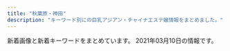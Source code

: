 ```yaml
---
title: "秋葉原・神田"
description: "キーワード別にの巨乳アジアン・チャイナエステ嬢情報をまとめました。"
---
```


新着画像と新着キーワードをまとめています。
2021年03月10日の情報です。

<DmmAffiliateIns />
<KeywordTable
  shops={
    [
    {
        "keywords": {
            "E": 8,
            "85": 2,
            "86": 10,
            "C": 26,
            "D": 12,
            "87": 8
        },
        "url": "http://chou-massage.work/",
        "img_links": [
            "http://chou-massage.work/sp/img/fla-3.jpg",
            "http://chou-massage.work/img/fla-2.jpg",
            "http://chou-massage.work/sp/img/sta4.jpg",
            "http://chou-massage.work/sp/img/st8.jpg",
            "http://chou-massage.work/img/sta2.jpg",
            "http://chou-massage.work/sp/img/sta8.jpg",
            "http://chou-massage.work/sp/img/botton.jpg",
            "http://chou-massage.work/img/sta8.jpg",
            "http://chou-massage.work/img/st4.jpg",
            "http://chou-massage.work/img/botton.jpg",
            "http://chou-massage.work/img/sta3.jpg",
            "http://chou-massage.work/sp/img/sta1.jpg",
            "http://chou-massage.work/img/st3.jpg",
            "http://chou-massage.work/sp/img/st2.jpg",
            "http://chou-massage.work/img/st8.jpg",
            "http://chou-massage.work/img/mo.png",
            "http://chou-massage.work/sp/img/fla-2.jpg",
            "http://chou-massage.work/sp/img/acc.jpg",
            "http://chou-massage.work/sp/img/st7.jpg",
            "http://chou-massage.work/img/st7.jpg",
            "http://chou-massage.work/img/fla-3.jpg",
            "http://chou-massage.work/sp/img/mo.png",
            "http://chou-massage.work/img/st2.jpg",
            "http://chou-massage.work/sp/img/st1.jpg",
            "http://chou-massage.work/img/fla-1.jpg",
            "http://chou-massage.work/img/sta4.jpg",
            "http://chou-massage.work/sp/img/st4.jpg",
            "http://chou-massage.work/sp/img/sta2.jpg",
            "http://chou-massage.work/img/sta7.jpg",
            "http://chou-massage.work/sp/img/sta3.jpg",
            "http://chou-massage.work/img/acc.jpg",
            "http://chou-massage.work/sp/img/fla-1.jpg",
            "http://chou-massage.work/sp/img/st3.jpg",
            "http://chou-massage.work/img/st1.jpg",
            "http://chou-massage.work/img/sta1.jpg",
            "http://chou-massage.work/sp/img/sta7.jpg"
        ],
        "station": "JR\u795e\u7530\u99c5\u897f\u53e3",
        "name": "\u8776"
    },
    {
        "keywords": {
            "87": 1,
            "89": 1,
            "D": 3,
            "84": 1,
            "C": 4,
            "88": 1,
            "90": 1
        },
        "name": "\u9806\u98a8",
        "station": "JR\u79cb\u8449\u539f\u99c5\u662d\u548c\u901a\u308a\u53e3",
        "url": "http://junpu.jpest.net/",
        "img_links": [
            "http://junpu.jpest.net/images/telb1.jpg",
            "http://junpuadmin.jpest.net/uploads/2021/01/admin-ajax.jpg",
            "http://junpuadmin.jpest.net/uploads/2021/02/IMG_2214-1.jpg",
            "http://junpuadmin.jpest.net/uploads/2021/01/IMG_2402-1.jpg",
            "http://junpu.jpest.net/images/r4.jpg",
            "http://junpuadmin.jpest.net/uploads/2021/01/E3B6B02E-4F32-431B-90DF-8F02A102ED7A.jpg",
            "http://junpuadmin.jpest.net/uploads/2021/01/5BBD19C5-8DEF-48E7-87D0-CEBE168F2E36-2.jpg",
            "http://junpuadmin.jpest.net/uploads/2021/01/E3B6B02E-4F32-431B-90DF-8F02A102ED7A-1.jpg",
            "http://junpu.jpest.net/images/sys3.jpg",
            "http://junpu.jpest.net/images/tt.jpg",
            "http://junpuadmin.jpest.net/uploads/2021/01/g1-1.jpg",
            "http://junpu.jpest.net/images/head.jpg",
            "http://junpuadmin.jpest.net/uploads/2021/01/8FAC8FB2-DB21-4688-B50C-530DE522F742.jpg",
            "http://junpu.jpest.net/images/telhead.jpg",
            "http://junpu.jpest.net/images/footer.jpg",
            "http://junpuadmin.jpest.net/uploads/2021/01/6DEF0C3A-BC24-43F3-86B7-EA77E5E3A717.jpg",
            "http://junpuadmin.jpest.net/uploads/2021/01/5.jpg",
            "http://junpu.jpest.net/images/tiao.jpg",
            "http://junpuadmin.jpest.net/uploads/2021/01/IMG_1616-2.jpg",
            "http://junpuadmin.jpest.net/uploads/2021/01/IMG_1555.jpg",
            "http://junpu.jpest.net/images/b1.jpg",
            "http://junpu.jpest.net/images/sys4.jpg",
            "http://junpuadmin.jpest.net/uploads/2021/01/7.jpg"
        ]
    },
    {
        "name": "Ainsel\u30fb\u30a8\u30a4\u30f3\u30bb\u30eb",
        "station": "JR\u6d45\u8349\u6a4b\u99c5\u6771\u53e3",
        "img_links": [
            "http://ainsel.tyo.ac/photos/sites/50/2020/09/2020091109302142.jpg",
            "http://ainsel.tyo.ac/photos/sites/50/2020/10/2020100307023490.jpg",
            "http://ainsel.tyo.ac/images/s3.jpg",
            "http://ainsel.tyo.ac/images/room3.jpg",
            "http://ainsel.tyo.ac/images/s1.jpg",
            "http://ainsel.tyo.ac/images/room4.jpg",
            "http://ainsel.tyo.ac/images/staff0.jpg",
            "http://ainsel.tyo.ac/images/room2.jpg",
            "http://ainsel.tyo.ac/photos/sites/50/2020/09/2020091109200314.jpg",
            "http://ainsel.tyo.ac/images/s_staff.png",
            "http://ainsel.tyo.ac/photos/sites/50/2020/09/2020091109302586.jpg",
            "http://ainsel.tyo.ac/images/news.png",
            "http://ainsel.tyo.ac/photos/sites/50/2020/09/2020091109212779.jpg",
            "http://ainsel.tyo.ac/images/mobile.jpg",
            "http://ainsel.tyo.ac/images/room1.jpg",
            "http://ainsel.tyo.ac/photos/sites/50/2020/09/2020091109303095.jpg",
            "http://ainsel.tyo.ac/images/top.png"
        ],
        "keywords": {
            "E": 7,
            "C": 21,
            "81": 7,
            "86": 7,
            "85": 7,
            "88": 7,
            "83": 7,
            "82": 14,
            "87": 7,
            "D": 21
        },
        "url": "http://ainsel.tyo.ac/"
    },
    {
        "url": "http://www.lovegarden-s.info/",
        "station": "JR\u79cb\u8449\u539f\u99c5\u662d\u548c\u901a\u308a\u53e3",
        "keywords": {
            "D": 18,
            "86": 4,
            "85": 6,
            "87": 8,
            "89": 4,
            "E": 2
        },
        "name": "\u30e9\u30d6\u30ac\u30fc\u30c7\u30f3",
        "img_links": [
            "http://www.lovegarden-s.info/photo/home/8341599896251.jpg",
            "http://www.lovegarden-s.info/photo/home/4231542036212.jpg",
            "http://www.lovegarden-s.info/img/img2.png",
            "http://www.lovegarden-s.info/img/return.png",
            "http://www.lovegarden-s.info/img/link.png",
            "http://www.lovegarden-s.info/img/pic_info.png",
            "http://www.lovegarden-s.info/photo/home/4781579678186.jpg",
            "http://www.lovegarden-s.info/img/re2.png",
            "http://www.lovegarden-s.info/photo/home/8651455104921.jpg",
            "http://www.lovegarden-s.info/photo/202002/1580969705245014003.jpeg",
            "http://www.lovegarden-s.info/photo/home/9871580969716.jpg",
            "http://www.lovegarden-s.info/img/staff.png",
            "http://www.lovegarden-s.info/photo/home/1071580955755.jpg",
            "http://www.lovegarden-s.info/photo/202002/15809557251246469135.jpg",
            "http://www.lovegarden-s.info/photo/201504/1430403080602083079.jpg",
            "http://www.lovegarden-s.info/photo/201912/15762841361405259657.png",
            "http://www.lovegarden-s.info/photo/201912/15764583101976861511.jpg",
            "http://www.lovegarden-s.info/img/img1.png",
            "http://www.lovegarden-s.info/photo/201602/14547356612012610027.jpg",
            "http://www.lovegarden-s.info/photo/home/4831576458331.jpg",
            "http://www.lovegarden-s.info/photo/home/8901454735680.jpg",
            "http://www.lovegarden-s.info/photo/201602/1455104915985663806.jpg",
            "http://www.lovegarden-s.info/photo/202009/15998962431272351164.jpeg",
            "http://www.lovegarden-s.info/photo/201912/15762826581589257136.jpeg",
            "http://www.lovegarden-s.info/photo/home/7251576458086.jpg",
            "http://www.lovegarden-s.info/photo/201811/15420361921270089007.jpg",
            "http://www.lovegarden-s.info/img/top.png",
            "http://www.lovegarden-s.info/photo/home/9601430403087.jpg",
            "http://www.lovegarden-s.info/photo/202001/15796781601253232552.jpg",
            "http://www.lovegarden-s.info/photo/home/8951576457983.jpg",
            "http://www.lovegarden-s.info/img/info.png"
        ]
    },
    {
        "name": "\u5c11\u5973\u5b66\u5712",
        "station": "JR\u79cb\u8449\u539f\u99c5\u662d\u548c\u901a\u308a\u53e3",
        "url": "http://gakuen.jpest.net/",
        "keywords": {
            "C": 1,
            "E": 1,
            "88": 1,
            "F": 2,
            "89": 2
        },
        "img_links": [
            "http://gakuenadmin.jpest.net/uploads/2020/11/2020111707403491.jpg",
            "http://gakuen.jpest.net/images/c5.jpg",
            "http://gakuenadmin.jpest.net/uploads/2021/02/2021021709042073.jpeg",
            "http://gakuenadmin.jpest.net/uploads/2021/01/2021013104094765.jpg",
            "http://gakuenadmin.jpest.net/uploads/2021/02/2021021709012527.jpeg",
            "http://gakuen.jpest.net/images/c4.jpg",
            "http://gakuenadmin.jpest.net/uploads/2021/02/2021021404551428.jpg",
            "http://gakuen.jpest.net/images/tel.png",
            "http://gakuen.jpest.net/images/c8.jpg",
            "http://gakuenadmin.jpest.net/uploads/2021/02/2021021405363587.jpeg",
            "http://gakuenadmin.jpest.net/uploads/2021/01/2021013104085726.jpg",
            "http://gakuen.jpest.net/images/c10.jpg",
            "http://gakuenadmin.jpest.net/uploads/2021/02/2021021404543751.jpg",
            "http://gakuenadmin.jpest.net/uploads/2020/11/g4.jpg",
            "http://gakuenadmin.jpest.net/uploads/2021/02/2021021404545183.jpg",
            "http://gakuenadmin.jpest.net/uploads/2020/11/2020111905172382.jpeg",
            "http://gakuenadmin.jpest.net/uploads/2020/11/2020111905143846.jpeg",
            "http://gakuen.jpest.net/images/c3.jpg",
            "http://gakuenadmin.jpest.net/uploads/2020/11/2020112607090815.jpeg",
            "http://gakuenadmin.jpest.net/uploads/2021/02/202102151157232.jpeg",
            "http://gakuen.jpest.net/images/c7.jpg",
            "http://gakuen.jpest.net/images/c6.jpg",
            "http://gakuenadmin.jpest.net/uploads/2020/11/2020112607092280.jpeg",
            "http://gakuenadmin.jpest.net/uploads/2020/11/202011170741460-e1613281451949.jpg",
            "http://gakuen.jpest.net/images/c9.jpg",
            "http://gakuenadmin.jpest.net/uploads/2021/02/2021021404545968.jpg",
            "http://gakuen.jpest.net/images/c2.jpg",
            "http://gakuenadmin.jpest.net/uploads/2021/02/2021021511572740.jpeg",
            "http://gakuen.jpest.net/images/c1.jpg"
        ]
    },
    {
        "img_links": [
            "http://massage-esthe.xyz/img/fla.jpg",
            "http://massage-esthe.xyz/img/st2.jpg",
            "http://massage-esthe.xyz/img/sta2.jpg",
            "http://massage-esthe.xyz/img/no.png",
            "http://massage-esthe.xyz/img/r2.jpg",
            "http://massage-esthe.xyz/img/st5.jpg",
            "http://massage-esthe.xyz/img/sta1.jpg",
            "http://massage-esthe.xyz/img/sta4.jpg",
            "http://massage-esthe.xyz/img/st1.jpg",
            "http://massage-esthe.xyz/img/nosta.jpg",
            "http://massage-esthe.xyz/img/r1.jpg",
            "http://massage-esthe.xyz/img/st4.jpg",
            "http://massage-esthe.xyz/img/r4.jpg",
            "http://massage-esthe.xyz/img/top.jpg",
            "http://massage-esthe.xyz/img/eve.jpg",
            "http://massage-esthe.xyz/img/sta5.jpg",
            "http://massage-esthe.xyz/img/sta3.jpg",
            "http://massage-esthe.xyz/img/st3.jpg"
        ],
        "name": "\u7652\u3057\u306e\u68ee",
        "url": "http://massage-esthe.xyz/",
        "station": "JR\u795e\u7530\u99c5\u897f\u53e3",
        "keywords": {
            "86": 11
        }
    },
    {
        "station": "JR\u795e\u7530\u99c5\u6771\u53e3",
        "keywords": {
            "G": 1,
            "E": 4,
            "D": 4
        },
        "img_links": [
            "http://k-cocoro.co/images/tite-staff.png",
            "http://k-cocoro.co/images/girl_03.png",
            "http://k-cocoro.co/images/yui.jpg",
            "http://k-cocoro.co/images/remo.jpg",
            "http://k-cocoro.co/images/girl_top.png",
            "http://k-cocoro.co/images/nei_01.png",
            "http://k-cocoro.co/images/news_top.jpg",
            "http://k-cocoro.co/images/girlx_top.png",
            "http://k-cocoro.co/images/mya.jpg",
            "http://k-cocoro.co/images/right_top.png",
            "http://k-cocoro.co/images/004.jpg",
            "http://k-cocoro.co/images/ss.jpg",
            "http://k-cocoro.co/images/g3.jpg",
            "http://k-cocoro.co/images/003.jpg",
            "http://k-cocoro.co/images/shishu_01.jpg",
            "http://k-cocoro.co/images/001.jpg",
            "http://k-cocoro.co/images/gg2.jpg",
            "http://k-cocoro.co/images/mail.png",
            "http://k-cocoro.co/images/002.jpg",
            "http://k-cocoro.co/images/yu.jpg",
            "http://k-cocoro.co/images/tite-magazine.png",
            "http://k-cocoro.co/images/noimage.jpg",
            "http://k-cocoro.co/images/nei_03.png",
            "http://k-cocoro.co/images/shishu_02.jpg",
            "http://k-cocoro.co/images/s2.jpg",
            "http://k-cocoro.co/images/right_bottom.png",
            "http://k-cocoro.co/images/grande.jpg",
            "http://k-cocoro.co/images/pagetop.png",
            "http://k-cocoro.co/images/momo.jpg",
            "http://k-cocoro.co/images/girl_01.png",
            "http://k-cocoro.co/images/shishu_03.jpg",
            "http://k-cocoro.co/images/gg1.jpg"
        ],
        "url": "http://k-cocoro.co/",
        "name": "COCORO"
    },
    {
        "station": "JR\u795e\u7530\u99c5\u5317\u53e3",
        "img_links": [
            "http://loman.ies.fun/images/room2.jpg",
            "http://loman.ies.fun/images/s_pick.png",
            "http://loman.ies.fun/images/s_news.png",
            "http://loman.ies.fun/images/girl-z2.jpg",
            "http://loman.ies.fun/photos/sites/33/2020/03/2020032611445885.jpg",
            "http://loman.ies.fun/images/room3.jpg",
            "http://loman.ies.fun/photos/sites/33/2020/03/2020032611562755.jpg",
            "http://loman.ies.fun/photos/sites/33/2020/03/2020032611522152.jpg",
            "http://loman.ies.fun/photos/sites/33/2020/03/2020032611445837.jpg",
            "http://loman.ies.fun/photos/sites/33/2020/03/2020032611511046.jpg",
            "http://loman.ies.fun/photos/sites/33/2020/03/2020032611565587.jpg",
            "http://loman.ies.fun/photos/sites/33/2020/03/2020032611584396.jpg",
            "http://loman.ies.fun/photos/sites/33/2020/03/2020032611581578.jpg",
            "http://loman.ies.fun/photos/sites/33/2020/03/202003261151446.jpg",
            "http://loman.ies.fun/images/girl-z1.jpg",
            "http://loman.ies.fun/images/room1.jpg",
            "http://loman.ies.fun/images/s_staff.png",
            "http://loman.ies.fun/images/room4.jpg",
            "http://loman.ies.fun/photos/sites/33/2020/03/2020032611153250.jpg",
            "http://loman.ies.fun/photos/sites/33/2020/03/2020032611581687.jpg",
            "http://loman.ies.fun/images/mobile.jpg",
            "http://loman.ies.fun/photos/sites/33/2020/08/2020081913260795.jpg",
            "http://loman.ies.fun/photos/sites/33/2020/03/202003261158439.jpg",
            "http://loman.ies.fun/photos/sites/33/2020/03/2020032611565613.jpg",
            "http://loman.ies.fun/photos/sites/33/2020/03/2020032611553428.jpg",
            "http://loman.ies.fun/photos/sites/33/2020/03/2020032611555543.jpg",
            "http://loman.ies.fun/photos/sites/33/2020/03/202003261200240.jpg",
            "http://loman.ies.fun/photos/sites/33/2020/03/2020032612000446.jpg",
            "http://loman.ies.fun/images/top.png",
            "http://loman.ies.fun/photos/sites/33/2020/03/202003261138067.jpg",
            "http://loman.ies.fun/photos/sites/33/2020/03/2020032611443518.jpg",
            "http://loman.ies.fun/photos/sites/33/2020/03/2020032611565659.jpg"
        ],
        "name": "\u30cf\u30d4\u30cd\u30b9",
        "url": "http://loman.ies.fun/",
        "keywords": {
            "C": 33,
            "88": 1,
            "87": 4,
            "86": 8,
            "E": 4,
            "85": 5,
            "D": 11,
            "83": 2,
            "89": 1
        }
    },
    {
        "name": "\u5065\u5eb7\u574a",
        "keywords": {
            "C": 6,
            "88": 4,
            "90": 2,
            "D": 6,
            "89": 4,
            "85": 2
        },
        "station": "JR\u795e\u7530\u99c5\u5317\u53e3",
        "url": "http://kenkoubo.link",
        "img_links": [
            "http://kenkoubo.link/wp-content/uploads/2017/03/08-2.jpg",
            "http://kenkoubo.link/wp-content/uploads/2017/03/07-1.jpg",
            "http://kenkoubo.link/wp-content/themes/template-salon2/images/camp-bnr2.png",
            "http://kenkoubo.link/wp-content/uploads/2017/03/03-1-250x375.jpg",
            "http://kenkoubo.link/wp-content/uploads/2017/03/03-1.jpg",
            "http://kenkoubo.link/wp-content/uploads/2020/11/yuko_image_syusei-1.jpg",
            "http://kenkoubo.link/wp-content/themes/template-salon2/images/camp-bnr4.png",
            "http://kenkoubo.link/wp-content/themes/template-salon2/images/camp-bnr.png",
            "http://es-tsudanuma.com/wp-content/uploads/2016/10/massage-de_88_31.jpg",
            "http://kenkoubo.link/wp-content/uploads/2019/05/rin_image_1_syusei-900x1600.jpeg",
            "http://kenkoubo.link/wp-content/uploads/2017/03/09.jpg",
            "http://kenkoubo.link/wp-content/themes/template-salon2/images/05.jpg",
            "http://kenkoubo.link/wp-content/uploads/2017/03/05-1-250x375.jpg",
            "http://kenkoubo.link/wp-content/uploads/2017/03/08a.jpg",
            "http://kenkoubo.link/wp-content/uploads/2017/03/05.jpg",
            "http://kenkoubo.link/wp-content/uploads/2017/03/05-1.jpg",
            "http://kenkoubo.link/wp-content/themes/template-salon2/images/camp-bnr3.png",
            "http://kenkoubo.link/wp-content/themes/template-salon2/images/info2.png",
            "http://kenkoubo.link/wp-content/themes/template-salon2/images/slider1.jpg",
            "http://kenkoubo.link/wp-content/uploads/2017/03/08-250x375.jpg",
            "http://kenkoubo.link/wp-content/uploads/2019/05/ai_image_1_syusei-250x375.jpeg",
            "http://kenkoubo.link/wp-content/themes/template-salon2/images/info.png",
            "http://kenkoubo.link/wp-content/themes/template-salon2/images/telm.png",
            "https://www.mens-anavi.com/img/mens-esthe1.png",
            "http://kenkoubo.link/wp-content/uploads/2019/05/ai_image_1_syusei-900x1600.jpeg",
            "http://kenkoubo.link/wp-content/uploads/2019/05/rin_image_1_syusei-250x375.jpeg",
            "http://kenkoubo.link/wp-content/uploads/2017/03/08.jpg",
            "http://kenkoubo.link/wp-content/themes/template-salon2/images/news-ttl.png",
            "http://kenkoubo.link/wp-content/themes/template-salon2/images/08.jpg",
            "http://kenkoubo.link/wp-content/themes/template-salon2/images/pickup-frame.png",
            "http://kenkoubo.link/wp-content/uploads/2020/11/yuko_image_syusei-1-250x375.jpg",
            "http://kenkoubo.link/wp-content/themes/template-salon2/images/pickup-ttl.png",
            "http://kenkoubo.link/wp-content/uploads/2017/03/05a.jpg",
            "http://kenkoubo.link/wp-content/themes/template-salon2/images/03.jpg"
        ]
    },
    {
        "station": "JR\u79cb\u8449\u539f\u99c5\u662d\u548c\u901a\u308a\u53e3",
        "name": "\u30d1\u30f3\u30c0\u30de\u30c3\u30b5\u30fc\u30b8",
        "keywords": {},
        "url": "https://yumegokochi1.com/",
        "img_links": [
            "https://yumegokochi1.com/_src/49801147/1.jpg",
            "https://yumegokochi1.com/_src/49800727/1.jpg",
            "https://yumegokochi1.com/_src/49451761/73712a1b-86b8-482b-b4d2-d8a85862327f.jpg",
            "https://yumegokochi1.com/_src/49451721/2019-06-03_20200201221114.png",
            "https://yumegokochi1.com/_src/49451755/mikinew22.png",
            "https://yumegokochi1.com/_src/49451725/img20200920211111185467.png",
            "https://yumegokochi1.com/_src/49451739/s__37322773.jpg",
            "https://yumegokochi1.com/_src/49451747/mikinew22.png",
            "https://yumegokochi1.com/_src/49451753/mikinew22.png",
            "https://yumegokochi1.com/_src/49601604/img_5364.png",
            "https://yumegokochi1.com/_src/49451759/mikinew22.png",
            "https://yumegokochi1.com/_src/49451710/gettyimages-1124713982.jpg",
            "https://yumegokochi1.com/_src/49800856/2.jpg",
            "https://yumegokochi1.com/_src/49601606/mikinew22.png",
            "https://yumegokochi1.com/_src/49690956/mikinew22.png",
            "https://yumegokochi1.com/_src/49451698/img20200920211111185467.png",
            "https://yumegokochi1.com/_src/49451706/img20200921221149975618.png",
            "https://yumegokochi1.com/_src/49451751/s__37707790.jpg",
            "https://yumegokochi1.com/_src/49451769/sign.png",
            "https://yumegokochi1.com/_src/49800470/mikinew22.png",
            "https://yumegokochi1.com/_src/49451690/tel.png",
            "https://yumegokochi1.com/_src/49451704/img20200921221149975618.png",
            "https://yumegokochi1.com/_src/49451694/img20200920141422782540.png",
            "https://yumegokochi1.com/_src/49451714/img20200920211111185467.png",
            "https://yumegokochi1.com/_src/49451708/img20200921221149975618.png",
            "https://yumegokochi1.com/_src/49800472/mikinew22.png",
            "https://yumegokochi1.com/_src/53271233/hinamatsuri.png",
            "https://yumegokochi1.com/_src/49451688/mikinew22.png",
            "https://yumegokochi1.com/_src/49451741/panda.png",
            "https://yumegokochi1.com/_src/49451757/mikinew22.png",
            "https://yumegokochi1.com/_src/49451804/9dfc3519-db15-4421-9d5a-72bca41cf758.jpg",
            "https://yumegokochi1.com/_src/49451712/gettyimages-1124713982.jpg",
            "https://yumegokochi1.com/_src/49451724/2019-06-03_20200201221114.png",
            "https://yumegokochi1.com/_src/49600657/mikinew22.png",
            "https://yumegokochi1.com/_src/49451762/9dfc3519-db15-4421-9d5a-72bca41cf758.jpg",
            "https://yumegokochi1.com/_src/49600659/mikinew22.png",
            "https://yumegokochi1.com/_src/49690958/mikinew22.png"
        ]
    },
    {
        "name": "NeNe\uff5e\u30cd\u30cd\uff5e",
        "img_links": [
            "http://nene-kanda.net/images/st/st_hitomi.jpg",
            "http://nene-kanda.net/images/topimage/subimage.jpg",
            "http://nene-kanda.net/images/st/st_mao.jpg",
            "http://nene-kanda.net/images/3.jpg",
            "http://nene-kanda.net/images/4.jpg",
            "http://nene-kanda.net/images/st/st_miki.jpg",
            "http://nene-kanda.net/images/share/sptel.png",
            "http://nene-kanda.net/images/st/st_rumi.jpg",
            "http://nene-kanda.net/images/share/tel.png",
            "http://nene-kanda.net/images/2.jpg",
            "http://nene-kanda.net/images/st/st_mirei.jpg",
            "http://nene-kanda.net/images/1.jpg",
            "http://nene-kanda.net/images/st/st_ruru.jpg",
            "http://nene-kanda.net/images/topimage/topimage.jpg",
            "http://nene-kanda.net/images/st/st_saki.jpg",
            "http://nene-kanda.net/images/share/pagetop.png",
            "http://nene-kanda.net/images/st/st_mie.jpg",
            "http://nene-kanda.net/images/st/st_mimi.jpg"
        ],
        "keywords": {
            "E": 4,
            "D": 15,
            "F": 4,
            "C": 39
        },
        "url": "http://nene-kanda.net/index.html",
        "station": "JR\u795e\u7530\u99c5\u5317\u53e3"
    },
    {
        "keywords": {
            "89": 2,
            "85": 5,
            "87": 11,
            "88": 5,
            "F": 6,
            "91": 3,
            "E": 9,
            "H": 1,
            "86": 7,
            "C": 26,
            "D": 15
        },
        "station": "JR\u795e\u7530\u99c5\u897f\u53e3",
        "url": "http://genkidou.work/",
        "name": "\u5143\u6c17\u5802\uff5e\u3052\u3093\u304d\u3069\u3046\uff5e",
        "img_links": [
            "http://genkidou.work/sp/img/st11.jpg",
            "http://genkidou.work/img/s5.jpg",
            "http://genkidou.work/sp/img/acc4.jpg",
            "http://genkidou.work/img/sta24.jpg",
            "http://genkidou.work/sp/img/pic.jpg",
            "http://genkidou.work/sp/img/st22.jpg",
            "http://genkidou.work/img/st23.jpg",
            "http://genkidou.work/sp/img/st18.jpg",
            "http://genkidou.work/sp/img/botton.jpg",
            "http://genkidou.work/sp/img/p24.jpg",
            "http://genkidou.work/img/acc5.jpg",
            "http://genkidou.work/img/acc6.jpg",
            "http://genkidou.work/img/fla-1.jpg",
            "http://genkidou.work/img/sta16.jpg",
            "http://genkidou.work/sp/img/acc2.jpg",
            "http://genkidou.work/sp/img/st16.jpg",
            "http://genkidou.work/img/body2.jpg",
            "http://genkidou.work/img/st21.jpg",
            "http://genkidou.work/img/st6.jpg",
            "http://genkidou.work/img/s1.jpg",
            "http://genkidou.work/sp/img/cam.jpg",
            "http://genkidou.work/img/fla-2.jpg",
            "http://genkidou.work/img/st2.jpg",
            "http://genkidou.work/sp/img/sch.jpg",
            "http://genkidou.work/img/botton.jpg",
            "http://genkidou.work/img/fla.jpg",
            "http://genkidou.work/sp/img/st23.jpg",
            "http://genkidou.work/img/s4.jpg",
            "http://genkidou.work/img/st010.jpg",
            "http://genkidou.work/img/sta20.jpg",
            "http://genkidou.work/sp/img/t-s.jpg",
            "http://genkidou.work/sp/img/st6.jpg",
            "http://genkidou.work/img/st7.jpg",
            "http://genkidou.work/img/sta6.jpg",
            "http://genkidou.work/img/sta11.jpg",
            "http://genkidou.work/sp/img/st20.jpg",
            "http://genkidou.work/img/acc4.jpg",
            "http://genkidou.work/sp/img/koko_234x60.png",
            "http://genkidou.work/sp/img/acc1.jpg",
            "http://genkidou.work/img/st0011.jpg",
            "http://genkidou.work/img/sta22.jpg",
            "http://genkidou.work/sp/img/tit.jpg",
            "http://genkidou.work/img/r9.jpg",
            "http://genkidou.work/sp/img/pc.jpg",
            "http://genkidou.work/sp/img/acc6.jpg",
            "http://genkidou.work/img/sta10.jpg",
            "http://genkidou.work/img/s2.jpg",
            "http://genkidou.work/sp/img/t-r.jpg",
            "http://genkidou.work/sp/img/info.jpg",
            "http://genkidou.work/sp/img/t-a.jpg",
            "http://genkidou.work/img/st17.jpg",
            "http://genkidou.work/img/koko_468x60.png",
            "http://genkidou.work/img/head.jpg",
            "http://genkidou.work/img/st3.jpg",
            "http://genkidou.work/img/st22.jpg",
            "http://genkidou.work/sp/img/add.jpg",
            "http://genkidou.work/sp/img/st13.jpg",
            "http://genkidou.work/sp/img/p20.jpg",
            "http://genkidou.work/sp/img/t-o.jpg",
            "http://genkidou.work/sp/img/tel.jpg",
            "http://genkidou.work/sp/img/t-t.jpg",
            "http://genkidou.work/img/mo.png",
            "http://genkidou.work/img/st18.jpg",
            "http://genkidou.work/img/st20.jpg",
            "http://genkidou.work/img/fla-3.jpg",
            "http://genkidou.work/sp/img/st10.jpg",
            "http://genkidou.work/sp/img/st2.jpg",
            "http://genkidou.work/img/acc3.jpg",
            "http://genkidou.work/sp/img/p23.jpg",
            "http://genkidou.work/sp/img/time.jpg",
            "http://genkidou.work/img/st4.jpg",
            "http://genkidou.work/img/sta23.jpg",
            "http://genkidou.work/img/st24.jpg",
            "http://genkidou.work/img/s3.jpg",
            "http://genkidou.work/img/st011.jpg",
            "http://genkidou.work/img/st9.jpg",
            "http://genkidou.work/img/st12.jpg",
            "http://genkidou.work/img/acc2.jpg",
            "http://genkidou.work/img/acc1.jpg",
            "http://genkidou.work/img/st16.jpg",
            "http://genkidou.work/img/sta2.jpg",
            "http://genkidou.work/sp/img/acc5.jpg",
            "http://genkidou.work/sp/img/st24.jpg",
            "http://genkidou.work/sp/img/sys.jpg",
            "http://genkidou.work/sp/img/acc3.jpg",
            "http://genkidou.work/img/st13.jpg"
        ]
    },
    {
        "img_links": [
            "http://esute-kanda.tokyo/images/top.png",
            "http://esute-kanda.tokyo/images/st/st_moka.jpg",
            "http://esute-kanda.tokyo/images/st/st_sakura.jpg",
            "http://esute-kanda.tokyo/images/st/st_yuki.jpg",
            "http://esute-kanda.tokyo/images/st/st_yuyu.jpg",
            "http://esute-kanda.tokyo/images/st/st_rui.jpg",
            "http://esute-kanda.tokyo/images/st/st_yuuka.jpg",
            "http://esute-kanda.tokyo/images/st/st_suzu.jpg",
            "http://esute-kanda.tokyo/images/st/st_jennie2.jpg",
            "http://esute-kanda.tokyo/images/st/st_ran.jpg",
            "http://esute-kanda.tokyo/images/st/st_kanon.jpg",
            "http://esute-kanda.tokyo/images/st/st_ryo.jpg",
            "http://esute-kanda.tokyo/images/st/st_mariko.jpg",
            "http://esute-kanda.tokyo/images/st/st_nanami.jpg",
            "http://esute-kanda.tokyo/images/top2.png",
            "http://esute-kanda.tokyo/images/st/st_sara.jpg",
            "http://esute-kanda.tokyo/images/st/st_mao.jpg",
            "http://esute-kanda.tokyo/images/st/st_riko.jpg",
            "http://esute-kanda.tokyo/images/st/st_yaya.jpg",
            "http://esute-kanda.tokyo/images/st/st_ayaka.jpg",
            "http://esute-kanda.tokyo/images/st/st_momo.jpg",
            "http://esute-kanda.tokyo/images/st/st_riri.jpg",
            "http://esute-kanda.tokyo/images/st/st_natsu.jpg",
            "http://esute-kanda.tokyo/images/st/st_jennie.jpg",
            "http://esute-kanda.tokyo/images/access/ac_photo.jpg"
        ],
        "keywords": {
            "F": 10,
            "D": 12,
            "G": 4,
            "\u4e73": 4,
            "\u80f8": 1,
            "C": 24,
            "\u7206\u4e73": 4,
            "E": 4
        },
        "url": "http://esute-kanda.tokyo/",
        "station": "\u795e\u7530\u99c5\u897f\u53e3",
        "name": "\u8336\u8336"
    },
    {
        "name": "RAVE \u30ec\u30a4\u30f4",
        "url": "http://www.rave.masg.info/",
        "station": "JR\u79cb\u8449\u539f\u99c5\u662d\u548c\u901a\u308a\u53e3",
        "img_links": [
            "http://www.rave.masg.info/images/s2.jpg",
            "http://www.rave.masg.info/files/014.jpg",
            "http://www.rave.masg.info/images/xian.png",
            "http://www.rave.masg.info/files/005.jpg",
            "http://www.rave.masg.info/images/s5.jpg",
            "http://www.rave.masg.info/files/001-02.jpg",
            "http://www.rave.masg.info/images/pick.png",
            "http://www.rave.masg.info/files/009.jpg",
            "http://www.rave.masg.info/files/002-02.jpg",
            "http://www.rave.masg.info/images/s1.jpg",
            "http://www.rave.masg.info/files/008-02.jpg",
            "http://www.rave.masg.info/images/shop/shop03.jpg",
            "http://www.rave.masg.info/images/shop/shop01.jpg",
            "http://www.rave.masg.info/files/009-02.jpg",
            "http://www.rave.masg.info/files/008-03.jpg",
            "http://www.rave.masg.info/files/003.jpg",
            "http://www.rave.masg.info/files/006-02.jpg",
            "http://www.rave.masg.info/files/015-02.jpg",
            "http://www.rave.masg.info/images/s4.jpg",
            "http://www.rave.masg.info/files/003-03.jpg",
            "http://www.rave.masg.info/files/005-02.jpg",
            "http://www.rave.masg.info/images/main_bottom.png",
            "http://www.rave.masg.info/files/003-02.jpg",
            "http://www.rave.masg.info/files/006-03.jpg",
            "http://www.rave.masg.info/images/zi_staff.png",
            "http://www.rave.masg.info/files/015.jpg",
            "http://www.rave.masg.info/files/015-03.jpg",
            "http://www.rave.masg.info/files/001.jpg",
            "http://www.rave.masg.info/images/infotiao1.jpg",
            "http://www.rave.masg.info/images/shop/shop02.jpg",
            "http://www.rave.masg.info/images/new3.png",
            "http://www.rave.masg.info/images/shop/shop04.jpg",
            "http://www.rave.masg.info/images/new1.png",
            "http://www.rave.masg.info/files/008.jpg",
            "http://www.rave.masg.info/files/001-03.jpg",
            "http://www.rave.masg.info/images/main_top.png",
            "http://www.rave.masg.info/images/service.png",
            "http://www.rave.masg.info/images/zi_massage.png",
            "http://www.rave.masg.info/files/009-03.jpg",
            "http://www.rave.masg.info/files/005-03.jpg",
            "http://www.rave.masg.info/images/tel.png",
            "http://www.rave.masg.info/images/s3.jpg",
            "http://www.rave.masg.info/files/014-03.jpg",
            "http://www.rave.masg.info/files/014-02.jpg",
            "http://www.rave.masg.info/files/002-03.jpg",
            "http://www.rave.masg.info/images/maga.jpg",
            "http://www.rave.masg.info/files/006.jpg",
            "http://www.rave.masg.info/files/002.jpg"
        ],
        "keywords": {
            "90": 1,
            "89": 1,
            "88": 1,
            "86": 1,
            "D": 6,
            "87": 5,
            "F": 2,
            "G": 1
        }
    },
    {
        "img_links": [
            "http://yu-ai.work/img/st18.jpg",
            "http://yu-ai.work/sp/img/t-a.jpg",
            "http://yu-ai.work/img/sta16.jpg",
            "http://yu-ai.work/sp/img/sta17.jpg",
            "http://yu-ai.work/img/st9.jpg",
            "http://yu-ai.work/sp/img/pc.jpg",
            "http://yu-ai.work/sp/img/p18.jpg",
            "http://yu-ai.work/img/st013.jpg",
            "http://yu-ai.work/img/sc12.jpg",
            "http://yu-ai.work/sp/img/time.jpg",
            "http://yu-ai.work/img/sta19.jpg",
            "http://yu-ai.work/sp/img/sta12.jpg",
            "http://yu-ai.work/img/st018.jpg",
            "http://yu-ai.work/sp/img/sta10.jpg",
            "http://yu-ai.work/sp/img/acc3.jpg",
            "http://yu-ai.work/img/st0012.jpg",
            "http://yu-ai.work/sp/img/sta9.jpg",
            "http://yu-ai.work/img/sta15.jpg",
            "http://yu-ai.work/img/st019.jpg",
            "http://yu-ai.work/sp/img/sta16.jpg",
            "http://yu-ai.work/img/sc20.jpg",
            "http://yu-ai.work/sp/img/p17.jpg",
            "http://yu-ai.work/img/st17.jpg",
            "http://yu-ai.work/img/st20.jpg",
            "http://yu-ai.work/img/st12.jpg",
            "http://yu-ai.work/sp/img/sta14.jpg",
            "http://yu-ai.work/sp/img/tel.jpg",
            "http://yu-ai.work/img/st014.jpg",
            "http://yu-ai.work/sp/img/p20.jpg",
            "http://yu-ai.work/img/men-es-ran.jpg",
            "http://yu-ai.work/img/sta18.jpg",
            "http://yu-ai.work/img/sc14.jpg",
            "http://yu-ai.work/img/sta14.jpg",
            "http://yu-ai.work/img/sc17.jpg",
            "http://yu-ai.work/sp/img/sta15.jpg",
            "http://yu-ai.work/sp/img/botton.jpg",
            "http://yu-ai.work/img/botton.jpg",
            "http://yu-ai.work/sp/img/t-s.jpg",
            "http://yu-ai.work/img/st020.jpg",
            "http://yu-ai.work/img/st015.jpg",
            "http://yu-ai.work/sp/img/cam.jpg",
            "http://yu-ai.work/sp/img/acc1.jpg",
            "http://yu-ai.work/sp/img/sta20.jpg",
            "http://yu-ai.work/img/st0013.jpg",
            "http://yu-ai.work/img/sc10.jpg",
            "http://yu-ai.work/img/st19.jpg",
            "http://yu-ai.work/sp/img/tit.jpg",
            "http://yu-ai.work/img/sc15.jpg",
            "http://yu-ai.work/img/st09.jpg",
            "http://yu-ai.work/img/sta20.jpg",
            "http://yu-ai.work/sp/img/t-o.jpg",
            "http://yu-ai.work/sp/img/sta19.jpg",
            "http://yu-ai.work/sp/img/info.jpg",
            "http://yu-ai.work/img/sta13.jpg",
            "http://yu-ai.work/img/acc3.jpg",
            "http://yu-ai.work/img/st009.jpg",
            "http://yu-ai.work/img/st16.jpg",
            "http://yu-ai.work/img/sc18.jpg",
            "http://yu-ai.work/sp/img/add.jpg",
            "http://yu-ai.work/sp/img/acc2.jpg",
            "http://yu-ai.work/sp/img/sta13.jpg",
            "http://yu-ai.work/img/nos.jpg",
            "http://yu-ai.work/img/st15.jpg",
            "http://yu-ai.work/sp/img/pic.jpg",
            "http://yu-ai.work/img/head.jpg",
            "http://yu-ai.work/img/st010.jpg",
            "http://yu-ai.work/img/st10.jpg",
            "http://yu-ai.work/img/sc9.jpg",
            "http://yu-ai.work/sp/img/t-t.jpg",
            "http://yu-ai.work/img/sta12.jpg",
            "http://yu-ai.work/sp/img/sys.jpg",
            "http://yu-ai.work/img/sc19.jpg",
            "http://yu-ai.work/img/sc16.jpg",
            "http://yu-ai.work/sp/img/p19.jpg",
            "http://yu-ai.work/img/fla.jpg",
            "http://yu-ai.work/img/sta9.jpg",
            "http://yu-ai.work/img/sc13.jpg",
            "http://yu-ai.work/img/st012.jpg",
            "http://yu-ai.work/img/st14.jpg",
            "http://yu-ai.work/sp/img/t-r.jpg",
            "http://yu-ai.work/img/acc2.jpg",
            "http://yu-ai.work/img/sta10.jpg",
            "http://yu-ai.work/img/acc1.jpg",
            "http://yu-ai.work/img/sta17.jpg",
            "http://yu-ai.work/sp/img/sta18.jpg",
            "http://yu-ai.work/img/st13.jpg"
        ],
        "name": "\u7652\u611b",
        "url": "http://yu-ai.work/",
        "station": "JR\u79cb\u8449\u539f\u99c5\u662d\u548c\u901a\u308a\u53e3",
        "keywords": {
            "84": 3,
            "C": 24,
            "D": 24,
            "87": 3,
            "E": 3,
            "86": 3,
            "85": 24
        }
    },
    {
        "img_links": [
            "http://esthe-aroma.pink/img/cg02.jpg",
            "http://esthe-aroma.pink/img/cg011.jpg",
            "http://esthe-aroma.pink/img/m3.jpg",
            "http://esthe-aroma.pink/img/cg021.jpg",
            "http://esthe-aroma.pink/img/m5.jpg",
            "http://esthe-aroma.pink/img/top.jpg",
            "http://esthe-aroma.pink/img/m20.jpg",
            "http://esthe-aroma.pink/img/m60.jpg",
            "http://esthe-aroma.pink/img/cg06.jpg",
            "http://esthe-aroma.pink/img/no.png",
            "http://esthe-aroma.pink/img/m30.jpg",
            "http://esthe-aroma.pink/img/cg01.jpg",
            "http://esthe-aroma.pink/img/cg05.jpg",
            "http://esthe-aroma.pink/img/m2.jpg",
            "http://esthe-aroma.pink/img/m1.jpg",
            "http://esthe-aroma.pink/img/m4.jpg",
            "http://esthe-aroma.pink/img/cg07.jpg",
            "http://esthe-aroma.pink/img/noo.png",
            "http://esthe-aroma.pink/img/m10.jpg",
            "http://esthe-aroma.pink/img/cg04.jpg",
            "http://esthe-aroma.pink/img/fla.jpg",
            "http://esthe-aroma.pink/img/cg03.jpg",
            "http://esthe-aroma.pink/img/m6.jpg",
            "http://esthe-aroma.pink/img/stan.png"
        ],
        "name": "\u604b\u306e\u65e5",
        "keywords": {
            "87": 1,
            "85": 2,
            "E": 1,
            "86": 4,
            "D": 4,
            "C": 2
        },
        "station": "JR\u795e\u7530\u99c5\u6771\u53e3",
        "url": "http://esthe-aroma.pink/"
    },
    {
        "keywords": {},
        "url": "https://mizuno-koi.com/",
        "name": "\u6c34\u306e\u604b",
        "img_links": [],
        "station": "JR\u795e\u7530\u99c5\u5357\u53e3"
    },
    {
        "img_links": [
            "http://yuri.es-relax.info/images/bg_header.jpg",
            "http://yuri.es-relax.info/images/nana1.jpg",
            "http://yuri.es-relax.info/gals/yuki1.jpg",
            "http://yuri.es-relax.info/images/info5.jpg",
            "http://yuri.es-relax.info/images/yuyu1.jpg",
            "http://yuri.es-relax.info/gals/riri1.jpg",
            "http://yuri.es-relax.info/images/nao1.jpg",
            "http://yuri.es-relax.info/images/sayuri1.jpg",
            "http://yuri.es-relax.info/images/info3.png",
            "http://yuri.es-relax.info/gals/mimi1.jpg",
            "http://yuri.es-relax.info/images/hana1.jpg"
        ],
        "url": "http://yuri.es-relax.info/",
        "name": "\u767e\u5408",
        "station": "JR\u795e\u7530\u99c5\u6771\u53e3",
        "keywords": {
            "86": 14,
            "88": 2,
            "D": 12
        }
    },
    {
        "img_links": [
            "http://yudokoro.xyz/images/st/st_koko.jpg",
            "http://yudokoro.xyz/images/st/st_yuyu.jpg",
            "http://yudokoro.xyz/images/st/st_ai.jpg",
            "http://yudokoro.xyz/images/news_image.jpg",
            "http://yudokoro.xyz/images/header_main_visual1.jpg",
            "http://yudokoro.xyz/images/concept.jpg",
            "http://yudokoro.xyz/images/st/st_yumi.jpg",
            "http://yudokoro.xyz/images/st/st_rena.jpg",
            "http://yudokoro.xyz/images/header_main_visual3.jpg",
            "http://yudokoro.xyz/images/st/st_momoka.jpg",
            "http://yudokoro.xyz/images/st/st_maya.jpg",
            "http://yudokoro.xyz/images/st/st_rara.jpg",
            "http://yudokoro.xyz/images/st/st_miho.jpg",
            "http://yudokoro.xyz/images/st/st_miro.jpg",
            "http://yudokoro.xyz/images/header_main_visual2.jpg",
            "http://yudokoro.xyz/images/header_img.png",
            "http://yudokoro.xyz/images/st/st_ao.jpg",
            "http://yudokoro.xyz/images/st/st_yui.jpg",
            "http://yudokoro.xyz/images/st/st_yaya.jpg",
            "http://yudokoro.xyz/images/campaign.jpg"
        ],
        "name": "\u7652\u51e6\uff5e\u3086\u3069\u3053\u308d",
        "keywords": {
            "G": 23,
            "D": 201,
            "E": 23,
            "F": 27,
            "C": 53
        },
        "url": "http://yudokoro.xyz/",
        "station": "JR\u795e\u7530\u99c5\u5317\u53e3"
    },
    {
        "station": "JR\u79cb\u8449\u539f\u99c5\u662d\u548c\u901a\u308a\u53e3",
        "name": "\u685c\u6e80\u958b",
        "url": "http://sakuram.jpest.net/",
        "keywords": {
            "F": 1,
            "E": 2
        },
        "img_links": [
            "http://sakuram.jpest.net/images/sp_tit_massage.jpg",
            "http://sakuram.jpest.net/images/top.jpg",
            "http://sakuram.jpest.net/images/tel.png",
            "http://sakuram.jpest.net/images/tit_staff.jpg",
            "http://sakuram.jpest.net/images/sp_tit_staff.jpg",
            "http://sakuramadmin.jpest.net/uploads//2020112509102616.jpg",
            "http://sakuram.jpest.net/images/c9.jpg",
            "http://sakuramadmin.jpest.net/uploads//202011250904311.jpg",
            "http://sakuramadmin.jpest.net/uploads//2020112509053688.jpg",
            "http://sakuram.jpest.net/images/c7.jpg",
            "http://sakuram.jpest.net/images/c5.jpg",
            "http://sakuramadmin.jpest.net/uploads//2020112509063652.jpg",
            "http://sakuram.jpest.net/images/c3.jpg",
            "http://sakuram.jpest.net/images/sp_tit_pro.jpg",
            "http://sakuram.jpest.net/images/c6.jpg",
            "http://sakuram.jpest.net/images/tit_massage.jpg",
            "http://sakuram.jpest.net/images/c2.jpg",
            "http://sakuram.jpest.net/images/c4.jpg",
            "http://sakuram.jpest.net/images/c1.jpg",
            "http://sakuramadmin.jpest.net/uploads//2020112509073633.jpg",
            "http://sakuram.jpest.net/images/tit_new.jpg",
            "http://sakuram.jpest.net/images/tit_pro.jpg",
            "http://sakuramadmin.jpest.net/uploads//2020112509121473.jpg",
            "http://sakuram.jpest.net/images/c8.jpg",
            "http://sakuram.jpest.net/images/tit_sch.jpg",
            "http://sakuram.jpest.net/images/sp_tit_pick.jpg",
            "http://sakuram.jpest.net/images/sp_tit_new.jpg"
        ]
    },
    {
        "img_links": [
            "https://kanda-on.work/images/st/st_arisa.jpg",
            "https://kanda-on.work/images/top_campaign_bottom.jpg",
            "https://kanda-on.work/images/st/st_kana.jpg",
            "https://kanda-on.work/images/st/st_miki.jpg",
            "https://kanda-on.work/images/st/st_rara.jpg",
            "https://kanda-on.work/images/st/st_ruru.jpg",
            "https://kanda-on.work/images/st/st_natsuko.jpg",
            "https://kanda-on.work/images/st/st_yuri.jpg",
            "https://kanda-on.work/images/top.png",
            "https://kanda-on.work/images/top2.png",
            "https://kanda-on.work/images/st/st_kiki.jpg",
            "https://kanda-on.work/images/st/st_lemon.jpg",
            "https://kanda-on.work/images/st/st_kaori.jpg",
            "https://kanda-on.work/images/st/st_mina.jpg",
            "https://kanda-on.work/images/st/st_akari.jpg",
            "https://kanda-on.work/images/st/st_yuzuki.jpg",
            "https://kanda-on.work/images/st/st_sakura.jpg",
            "https://kanda-on.work/images/st/st_mika2.jpg",
            "https://kanda-on.work/images/top_campaign.jpg",
            "https://kanda-on.work/images/st/st_mika.jpg",
            "https://kanda-on.work/images/st/st_akira.jpg",
            "https://kanda-on.work/images/st/st_maya.jpg",
            "https://kanda-on.work/images/st/st_moe.jpg",
            "https://kanda-on.work/images/st/st_ako.jpg",
            "https://kanda-on.work/images/st/st_koko.jpg",
            "https://kanda-on.work/images/st/st_rara2.jpg",
            "https://kanda-on.work/images/st/st_yuki.jpg"
        ],
        "station": "JR\u795e\u7530\u99c5\u897f\u53e3",
        "keywords": {
            "C": 33,
            "F": 24,
            "\u5de8\u4e73": 3,
            "\u4e73": 3
        },
        "url": "https://kanda-on.work/",
        "name": "\u6e29"
    },
    {
        "url": "http://xn--vckg5a9gugx77p8s4b.biz/",
        "name": "\u82b1\u6c34\u6728",
        "keywords": {
            "88": 2,
            "G": 1,
            "87": 1,
            "D": 2,
            "F": 1,
            "86": 3,
            "E": 3,
            "85": 1
        },
        "img_links": [
            "http://xn--vckg5a9gugx77p8s4b.biz/images/ltb.jpg",
            "http://xn--vckg5a9gugx77p8s4b.biz/images/m50.jpg",
            "http://xn--vckg5a9gugx77p8s4b.biz/images/fla.jpg",
            "http://xn--vckg5a9gugx77p8s4b.biz/images/cg06.jpg",
            "http://xn--vckg5a9gugx77p8s4b.biz/images/ret.jpg",
            "http://xn--vckg5a9gugx77p8s4b.biz/images/cg01.jpg",
            "http://xn--vckg5a9gugx77p8s4b.biz/images/cg08.jpg",
            "http://xn--vckg5a9gugx77p8s4b.biz/images/t2.jpg",
            "http://xn--vckg5a9gugx77p8s4b.biz/images/t4.jpg",
            "http://xn--vckg5a9gugx77p8s4b.biz/images/no.png",
            "http://xn--vckg5a9gugx77p8s4b.biz/images/m40.jpg",
            "http://xn--vckg5a9gugx77p8s4b.biz/images/cg07.jpg",
            "http://xn--vckg5a9gugx77p8s4b.biz/images/cg05.jpg",
            "http://xn--vckg5a9gugx77p8s4b.biz/images/rot.jpg",
            "http://xn--vckg5a9gugx77p8s4b.biz/images/m10.jpg",
            "http://xn--vckg5a9gugx77p8s4b.biz/images/t5.jpg",
            "http://xn--vckg5a9gugx77p8s4b.biz/images/line.png",
            "http://xn--vckg5a9gugx77p8s4b.biz/images/cg051.jpg",
            "http://xn--vckg5a9gugx77p8s4b.biz/images/t3.jpg",
            "http://xn--vckg5a9gugx77p8s4b.biz/images/ret1.jpg",
            "http://xn--vckg5a9gugx77p8s4b.biz/images/top.jpg",
            "http://xn--vckg5a9gugx77p8s4b.biz/images/m30.jpg",
            "http://xn--vckg5a9gugx77p8s4b.biz/images/lab.jpg",
            "http://xn--vckg5a9gugx77p8s4b.biz/images/t1.jpg",
            "http://xn--vckg5a9gugx77p8s4b.biz/images/cg02.jpg",
            "http://xn--vckg5a9gugx77p8s4b.biz/images/m60.jpg",
            "http://xn--vckg5a9gugx77p8s4b.biz/images/m20.jpg",
            "http://xn--vckg5a9gugx77p8s4b.biz/images/cg09.jpg",
            "http://xn--vckg5a9gugx77p8s4b.biz/images/act.jpg"
        ],
        "station": "JR\u79cb\u8449\u539f\u99c5\u662d\u548c\u901a\u308a\u53e3"
    },
    {
        "img_links": [
            "http://rakuen.weblog.tc/2/uploadimg/1615208938.jpg",
            "http://rakuen.weblog.tc/2/uploadimg/1587527299.jpg",
            "http://rakuen.weblog.tc/2/uploadimg/1604372331.jpg",
            "http://rakuen.weblog.tc/staff_t.jpg",
            "http://rakuen.weblog.tc/2/uploadimg/1591787978.jpg",
            "http://rakuen.weblog.tc/2/uploadimg/1587527512.jpg",
            "http://rakuen.weblog.tc/news.jpg",
            "http://rakuen.weblog.tc/2/uploadimg/1610606335.jpg",
            "http://rakuen.weblog.tc/int1.png",
            "http://rakuen.weblog.tc/2/uploadimg/1607661251.jpg",
            "http://rakuen.weblog.tc/head.jpg",
            "http://rakuen.weblog.tc/sys1.jpg",
            "http://rakuen.weblog.tc/2/uploadimg/1610606104.jpg",
            "http://rakuen.weblog.tc/sys2.jpg",
            "http://rakuen.weblog.tc/2/uploadimg/1615208908.jpeg",
            "http://rakuen.weblog.tc/2/uploadimg/1597806778.jpg",
            "http://rakuen.weblog.tc/2/uploadimg/1608816747.jpg",
            "http://rakuen.weblog.tc/s1.png"
        ],
        "name": "\u697d\u5712",
        "url": "http://rakuen.weblog.tc/",
        "keywords": {
            "D": 3,
            "86": 3,
            "E": 3,
            "C": 1,
            "83": 1,
            "G": 1,
            "87": 1,
            "98": 1,
            "85": 2,
            "90": 1
        },
        "station": "JR\u79cb\u8449\u539f\u99c5\u662d\u548c\u901a\u308a\u53e3"
    },
    {
        "keywords": {
            "C": 20,
            "E": 7,
            "D": 7,
            "86": 3,
            "84": 3,
            "85": 2,
            "87": 6,
            "88": 3
        },
        "url": "http://yume-massage.info/",
        "name": "\u5922",
        "station": "\u6d45\u8349\u6a4b\u99c5",
        "img_links": [
            "http://yume-massage.info/img/sta1.jpg",
            "http://yume-massage.info/img/st2.jpg",
            "http://yume-massage.info/sp/img/p-9.jpg",
            "http://yume-massage.info/img/st10.jpg",
            "http://yume-massage.info/img/xmas.png",
            "http://yume-massage.info/img/s6.jpg",
            "http://yume-massage.info/sp/img/add.jpg",
            "http://yume-massage.info/img/st4.jpg",
            "http://yume-massage.info/sp/img/tit.jpg",
            "http://yume-massage.info/sp/img/t-t.jpg",
            "http://yume-massage.info/sp/img/s10.jpg",
            "http://yume-massage.info/sp/img/s1.jpg",
            "http://yume-massage.info/img/sta6.jpg",
            "http://yume-massage.info/sp/img/cam.jpg",
            "http://yume-massage.info/img/s9.jpg",
            "http://yume-massage.info/sp/img/info.jpg",
            "http://yume-massage.info/img/s1.jpg",
            "http://yume-massage.info/sp/img/time.jpg",
            "http://yume-massage.info/img/st06.jpg",
            "http://yume-massage.info/sp/img/s8.jpg",
            "http://yume-massage.info/sp/img/s7.jpg",
            "http://yume-massage.info/sp/img/tel.jpg",
            "http://yume-massage.info/img/sta4.jpg",
            "http://yume-massage.info/img/st6.jpg",
            "http://yume-massage.info/img/sta7.jpg",
            "http://yume-massage.info/img/s10.jpg",
            "http://yume-massage.info/img/s7.jpg",
            "http://yume-massage.info/sp/img/pic.jpg",
            "http://yume-massage.info/img/st7.jpg",
            "http://yume-massage.info/img/head.jpg",
            "http://yume-massage.info/img/sta8.jpg",
            "http://yume-massage.info/sp/img/s4.jpg",
            "http://yume-massage.info/img/st3.jpg",
            "http://yume-massage.info/img/head2.jpg",
            "http://yume-massage.info/sp/img/s6.jpg",
            "http://yume-massage.info/sp/img/add2.jpg",
            "http://yume-massage.info/img/sta10.jpg",
            "http://yume-massage.info/img/st8.jpg",
            "http://yume-massage.info/img/st5.jpg",
            "http://yume-massage.info/img/botton.jpg",
            "http://yume-massage.info/sp/img/p-6.jpg",
            "http://yume-massage.info/sp/img/p-10.jpg",
            "http://yume-massage.info/sp/img/botton.jpg",
            "http://yume-massage.info/img/nos.jpg",
            "http://yume-massage.info/img/st1.jpg",
            "http://yume-massage.info/sp/img/s9.jpg",
            "http://yume-massage.info/img/mo.png",
            "http://yume-massage.info/img/s4.jpg",
            "http://yume-massage.info/sp/img/t-a.jpg",
            "http://yume-massage.info/sp/img/t-s.jpg",
            "http://yume-massage.info/sp/img/pc.jpg",
            "http://yume-massage.info/sp/img/t-r.jpg",
            "http://yume-massage.info/img/sta9.jpg",
            "http://yume-massage.info/img/s8.jpg",
            "http://yume-massage.info/img/st9.jpg",
            "http://yume-massage.info/sp/img/sys.jpg",
            "http://yume-massage.info/sp/img/t-o.jpg",
            "http://yume-massage.info/sp/img/kan.jpg",
            "http://yume-massage.info/img/kan.jpg",
            "http://yume-massage.info/img/r9.jpg"
        ]
    },
    {
        "url": "http://refresh-salon.tokyo/",
        "img_links": [
            "http://refresh-salon.tokyo/images/st/st_junko.jpg",
            "http://refresh-salon.tokyo/images/topimage/main2.jpg",
            "http://refresh-salon.tokyo/images/st/st_nana.jpg",
            "http://refresh-salon.tokyo/images/st/st_mei.jpg",
            "http://refresh-salon.tokyo/images/st/st_anna.jpg",
            "http://refresh-salon.tokyo/images/st/st_aiko.jpg",
            "http://refresh-salon.tokyo/images/st/st_momo.jpg",
            "http://refresh-salon.tokyo/images/st/st_risa.jpg",
            "http://refresh-salon.tokyo/images/st/st_rin.jpg",
            "http://refresh-salon.tokyo/images/img/wanted.jpg",
            "http://refresh-salon.tokyo/images/st/st_mariko.jpg",
            "http://refresh-salon.tokyo/images/st/st_miko.jpg",
            "http://refresh-salon.tokyo/images/st/st_koko.jpg",
            "http://refresh-salon.tokyo/images/st/st_saya.jpg"
        ],
        "name": "\u3082\u307f\u697d",
        "station": "JR\u795e\u7530\u99c5\u897f\u53e3",
        "keywords": {
            "G": 2,
            "E": 2,
            "C": 41,
            "D": 20
        }
    },
    {
        "keywords": {
            "D": 3,
            "86": 1,
            "C": 2,
            "87": 2,
            "85": 2
        },
        "img_links": [
            "http://www.kien-es.info/sp/images/ac2.png",
            "http://www.kien-es.info/images/interior_t.jpg",
            "http://www.kien-es.info/images/mobile.jpg",
            "http://www.kien-es.info/img/kaori.png",
            "http://www.kien-es.info/sp/images/info.png",
            "http://www.kien-es.info/sp/images/ac1.jpg",
            "http://www.kien-es.info/images/rem.png",
            "http://www.kien-es.info/sp/images/interior_t.jpg",
            "http://www.kien-es.info/images/11.jpg",
            "http://www.kien-es.info/img/haruka1.jpg",
            "http://www.kien-es.info/sp/images/sys2.jpg",
            "http://www.kien-es.info/sp/staff/kara.png",
            "http://www.kien-es.info/images/sys2.jpg",
            "http://www.kien-es.info/sp/images/9.jpg",
            "http://www.kien-es.info/sp/images/footer.png",
            "http://www.kien-es.info/sp/images/sys1.jpg",
            "http://www.kien-es.info/images/4.jpg",
            "http://www.kien-es.info/sp/img/kumi2.jpg",
            "http://www.kien-es.info/images/staff_t.jpg",
            "http://www.kien-es.info/img/kumi1.jpg",
            "http://www.kien-es.info/images/int2.jpg",
            "http://www.kien-es.info/images/3.jpg",
            "http://www.kien-es.info/sp/images/head.jpg",
            "http://www.kien-es.info/sp/img/haruka1.jpg",
            "http://www.kien-es.info/sp/img/kumi1.jpg",
            "http://www.kien-es.info/img/kara2.jpg",
            "http://www.kien-es.info/images/10.jpg",
            "http://www.kien-es.info/sp/img/yumi1.jpg",
            "http://www.kien-es.info/sp/staff/emi.png",
            "http://www.kien-es.info/sp/img/emi2.jpg",
            "http://www.kien-es.info/sp/menu/staff.jpg",
            "http://www.kien-es.info/sp/img/emi1.jpg",
            "http://www.kien-es.info/sp/staff/haruka.png",
            "http://www.kien-es.info/images/1.jpg",
            "http://www.kien-es.info/sp/images/news.jpg",
            "http://www.kien-es.info/images/news.jpg",
            "http://www.kien-es.info/images/sys1.jpg",
            "http://www.kien-es.info/sp/images/ac3.png",
            "http://www.kien-es.info/sp/images/3.jpg",
            "http://www.kien-es.info/img/haruka.png",
            "http://www.kien-es.info/sp/staff/yumi.png",
            "http://www.kien-es.info/sp/images/int2.png",
            "http://www.kien-es.info/sp/images/1.jpg",
            "http://www.kien-es.info/sp/images/rec.jpg",
            "http://www.kien-es.info/sp/images/staff_t.jpg",
            "http://www.kien-es.info/sp/img/kara2.jpg",
            "http://www.kien-es.info/sp/images/8.jpg",
            "http://www.kien-es.info/images/info.jpg",
            "http://www.kien-es.info/sp/images/tel.jpg",
            "http://www.kien-es.info/sp/images/6.jpg",
            "http://www.kien-es.info/sp/images/newsb.png",
            "http://www.kien-es.info/sp/menu/top.jpg",
            "http://www.kien-es.info/images/head.jpg",
            "http://www.kien-es.info/images/sm.jpg",
            "http://www.kien-es.info/sp/img/kara1.jpg",
            "http://www.kien-es.info/sp/images/sys3.jpg",
            "http://www.kien-es.info/sp/images/sys4.png",
            "http://www.kien-es.info/img/kara.png",
            "http://www.kien-es.info/img/kaori1.jpg",
            "http://www.kien-es.info/img/kumi.png",
            "http://www.kien-es.info/images/int1.jpg",
            "http://www.kien-es.info/img/emi1.jpg",
            "http://www.kien-es.info/images/14.jpg",
            "http://www.kien-es.info/img/kumi2.jpg",
            "http://www.kien-es.info/images/2.jpg",
            "http://www.kien-es.info/img/kara1.jpg",
            "http://www.kien-es.info/sp/staff/kumi.png",
            "http://www.kien-es.info/images/9.jpg",
            "http://www.kien-es.info/sp/images/int1.jpg",
            "http://www.kien-es.info/images/12.jpg",
            "http://www.kien-es.info/img/emi.png",
            "http://www.kien-es.info/sp/images/info_t.jpg"
        ],
        "name": "\u5947\u7e01\uff5e\u304d\u3048\u3093\uff5e",
        "station": "JR\u79cb\u8449\u539f\u99c5\u96fb\u6c17\u8857\u53e3",
        "url": "http://www.kien-es.info/"
    },
    {
        "name": "\u5409\u96c5",
        "url": "http://ziya7788.info/",
        "station": "JR\u79cb\u8449\u539f\u99c5\u662d\u548c\u901a\u308a\u53e3",
        "img_links": [
            "http://ziya7788.info/images/top-1_09.jpg",
            "http://ziya7788.info/images/top-munu-1_04.jpg",
            "http://ziya7788.info/images/i-1.jpg",
            "http://ziya7788.info/images/top-munu-1_06.jpg",
            "http://ziya7788.info/images/top-img.jpg",
            "http://ziya7788.info/images/top-1_01.jpg",
            "http://ziya7788.info/images/top-munu-1_02.jpg",
            "http://ziya7788.info/images/top-1_07.jpg",
            "http://ziya7788.info/images/i-4.jpg",
            "http://ziya7788.info/images/top-munu-1_05.jpg",
            "http://ziya7788.info/images/i-5.jpg",
            "http://ziya7788.info/images/i-2.jpg",
            "http://ziya7788.info/images/top-1_08.jpg",
            "http://ziya7788.info/images/top-1_06.jpg",
            "http://ziya7788.info/images/index_qr.jpg",
            "http://ziya7788.info/images/i-3.jpg",
            "http://ziya7788.info/images/top-1_03.jpg",
            "http://ziya7788.info/images/top-1_02.jpg",
            "http://ziya7788.info/images/staff-img.jpg",
            "http://ziya7788.info/images/top-munu-1_03.jpg",
            "http://ziya7788.info/images/top-1_05.jpg",
            "http://ziya7788.info/images/top-1_04.jpg",
            "http://ziya7788.info/images/i-6.jpg",
            "http://ziya7788.info/images/top-munu-1_01.jpg",
            "http://ziya7788.info/images/top-news.jpg"
        ],
        "keywords": {}
    },
    {
        "url": "http://genki-morix2.asia/",
        "img_links": [
            "http://genki-morix2.asia/img/sta57.jpg",
            "http://genki-morix2.asia/img/st17.jpg",
            "http://genki-morix2.asia/img/st53.jpg",
            "http://genki-morix2.asia/img/st57.jpg",
            "http://genki-morix2.asia/img/st52.jpg",
            "http://genki-morix2.asia/img/st16.jpg",
            "http://genki-morix2.asia/img/a.png",
            "http://genki-morix2.asia/img/st47.jpg",
            "http://genki-morix2.asia/img/Q.png",
            "http://genki-morix2.asia/img/st053.jpg",
            "http://genki-morix2.asia/img/st54.jpg",
            "http://genki-morix2.asia/img/st24.jpg",
            "http://genki-morix2.asia/img/st38.jpg",
            "http://genki-morix2.asia/img/st30.jpg",
            "http://genki-morix2.asia/img/no-photo-newface.jpg",
            "http://genki-morix2.asia/img/st55.jpg",
            "http://genki-morix2.asia/img/st019.jpg",
            "http://genki-morix2.asia/img/botton.png",
            "http://genki-morix2.asia/img/sta56.jpg",
            "http://genki-morix2.asia/img/i.png",
            "http://genki-morix2.asia/img/st19.jpg",
            "http://genki-morix2.asia/img/st56.jpg",
            "http://genki-morix2.asia/img/sta55.jpg"
        ],
        "name": "\u5143\u6c17\u30e2\u30ea\u30e2\u30ea",
        "keywords": {
            "87": 6,
            "88": 2,
            "84": 2,
            "89": 1,
            "C": 9,
            "86": 1,
            "85": 7
        },
        "station": "JR\u795e\u7530\u99c5\u6771\u53e3"
    },
    {
        "name": "AKB",
        "url": "http://x-akb.info/",
        "keywords": {
            "C": 19,
            "D": 10,
            "87": 5,
            "84": 1,
            "85": 1,
            "F": 1,
            "86": 4
        },
        "station": "JR\u6d45\u8349\u6a4b\u99c5\u6771\u53e3",
        "img_links": [
            "http://x-akb.info/img/p-44.jpg",
            "http://x-akb.info/img/p-40.jpg",
            "http://x-akb.info/img/p-35.jpg",
            "http://x-akb.info/img/p-42.jpg",
            "http://x-akb.info/img/st36.jpg",
            "http://x-akb.info/img/t3.jpg",
            "http://x-akb.info/img/nos.jpg",
            "http://x-akb.info/img/st46.jpg",
            "http://x-akb.info/img/st043.jpg",
            "http://x-akb.info/img/st35.jpg",
            "http://x-akb.info/img/st45.jpg",
            "http://x-akb.info/img/p-34.jpg",
            "http://x-akb.info/img/st50.jpg",
            "http://x-akb.info/img/p-46.jpg",
            "http://x-akb.info/img/bottom.png",
            "http://asakusabashi.analytics.qlook.net/counter.png",
            "http://x-akb.info/img/p-49.jpg",
            "http://x-akb.info/img/t1.jpg",
            "http://x-akb.info/img/st0043.jpg",
            "http://x-akb.info/img/st42.jpg",
            "http://x-akb.info/img/st44.jpg",
            "http://x-akb.info/img/st34.jpg",
            "http://x-akb.info/img/p-45.jpg",
            "http://x-akb.info/img/st035.jpg",
            "http://x-akb.info/img/st49.jpg",
            "http://x-akb.info/img/p-43.jpg",
            "http://x-akb.info/img/mo.png",
            "http://x-akb.info/img/p-50.jpg",
            "http://x-akb.info/img/p-36.jpg",
            "http://x-akb.info/img/t2.jpg",
            "http://x-akb.info/img/st0035.jpg",
            "http://x-akb.info/img/st40.jpg"
        ]
    },
    {
        "station": "JR\u795e\u7530\u99c5\u6771\u53e3",
        "img_links": [
            "http://kaede.tyo.cm/photos/sites/15/2017/12/2017121802123582.jpg",
            "http://kaede.tyo.cm/images/s_news.png",
            "http://kaede.tyo.cm/photos/sites/15/2017/05/10.jpg",
            "http://kaede.tyo.cm/images/room2.jpg",
            "http://kaede.tyo.cm/images/room3.jpg",
            "http://kaede.tyo.cm/photos/sites/15/2018/07/2018070602462928.jpg",
            "http://kaede.tyo.cm/photos/sites/15/2018/05/2018052602053211.jpg",
            "http://kaede.tyo.cm/photos/sites/15/2019/07/2019072310543855.jpg",
            "http://kaede.tyo.cm/photos/sites/15/2018/04/2018042103445537.jpg",
            "http://kaede.tyo.cm/photos/sites/15/2017/04/03.jpg",
            "http://kaede.tyo.cm/photos/sites/15/2019/09/2019092410360674.jpg",
            "http://kaede.tyo.cm/photos/sites/15/2020/03/2020031613344696.jpg",
            "http://kaede.tyo.cm/photos/sites/15/2018/07/201807050359241.jpg",
            "http://kaede.tyo.cm/photos/sites/15/2019/05/2019051510502494.jpg",
            "http://kaede.tyo.cm/photos/sites/15/2017/04/8.jpg",
            "http://kaede.tyo.cm/images/s_pick.png",
            "http://kaede.tyo.cm/photos/sites/15/2018/03/2018031401333199.jpg",
            "http://kaede.tyo.cm/photos/sites/15/2018/03/2018032208244424.jpg",
            "http://kaede.tyo.cm/photos/sites/15/2017/05/1.jpg",
            "http://kaede.tyo.cm/images/s3.png",
            "http://kaede.tyo.cm/photos/sites/15/2017/03/298510852981895493.jpg",
            "http://kaede.tyo.cm/photos/sites/15/2017/11/2017112902394723.jpg",
            "http://kaede.tyo.cm/photos/sites/15/2018/12/2018122510575438.jpg",
            "http://kaede.tyo.cm/images/room4.jpg",
            "http://kaede.tyo.cm/images/room1.jpg",
            "http://kaede.tyo.cm/photos/sites/15/2018/01/2018013009203349.jpg",
            "http://kaede.tyo.cm/images/top.png",
            "http://kaede.tyo.cm/photos/sites/15/2019/11/2019110102312976.jpg",
            "http://kaede.tyo.cm/photos/sites/15/2017/05/05.jpg",
            "http://kaede.tyo.cm/images/mobile.png",
            "http://kaede.tyo.cm/photos/sites/15/2019/08/201908021145272.jpg",
            "http://kaede.tyo.cm/images/s_staff.jpg",
            "http://kaede.tyo.cm/photos/sites/15/2018/12/2018122811325315.jpg",
            "http://kaede.tyo.cm/photos/sites/15/2019/11/2019110102312566.jpg",
            "http://kaede.tyo.cm/photos/sites/15/2018/06/2018060802410544.jpg",
            "http://kaede.tyo.cm/photos/sites/15/2018/09/2018090301232862.jpg",
            "http://kaede.tyo.cm/photos/sites/15/2017/04/st4.jpg",
            "http://kaede.tyo.cm/photos/sites/15/2019/07/2019072218445895.jpg",
            "http://kaede.tyo.cm/photos/sites/15/2018/09/2018092310253191.jpg",
            "http://kaede.tyo.cm/photos/sites/15/2018/10/2018101210462259.jpg",
            "http://kaede.tyo.cm/photos/sites/15/2019/08/201908031036100.jpg",
            "http://kaede.tyo.cm/photos/sites/15/2018/12/2018122110282270.jpg",
            "http://kaede.tyo.cm/photos/sites/15/2020/08/2020081913203996.jpg",
            "http://kaede.tyo.cm/photos/sites/15/2018/07/2018071202180120.jpg",
            "http://kaede.tyo.cm/images/n1.jpg",
            "http://kaede.tyo.cm/photos/sites/15/2019/01/2019012110352218.jpg",
            "http://kaede.tyo.cm/photos/sites/15/2017/07/\u5fae\u4fe1\u56fe\u7247_20170731133036.jpg",
            "http://kaede.tyo.cm/photos/sites/15/2018/12/2018122510562151.jpg",
            "http://kaede.tyo.cm/images/s1.png",
            "http://kaede.tyo.cm/images/n3.png"
        ],
        "url": "http://kaede.tyo.cm/",
        "keywords": {
            "\u4e73": 1,
            "86": 14,
            "F": 1,
            "E": 4,
            "C": 2,
            "84": 2,
            "87": 6,
            "90": 1,
            "D": 22,
            "88": 1,
            "85": 5
        },
        "name": "\u604b\u306e\u82b1"
    },
    {
        "name": "Oualia\u30fb\u30af\u30aa\u30ea\u30a2",
        "url": "http://www.asakusabashi-est.xyz/",
        "keywords": {
            "84": 1
        },
        "img_links": [
            "http://www.asakusabashi-est.xyz/images/index-aridel_18.jpg",
            "http://www.asakusabashi-est.xyz/images/index-aridel_10.jpg",
            "http://www.asakusabashi-est.xyz/images/top/t3.png",
            "http://www.asakusabashi-est.xyz/images/staff/akira.jpg",
            "http://www.asakusabashi-est.xyz/images/index-aridel_20.jpg",
            "http://www.asakusabashi-est.xyz/images/shop/zi4.png",
            "http://www.asakusabashi-est.xyz/images/nav/lanmu-t-st.jpg",
            "http://www.asakusabashi-est.xyz/images/index-aridel_02.jpg",
            "http://www.asakusabashi-est.xyz/images/shop/zi2.png",
            "http://www.asakusabashi-est.xyz/images/idnex-down/index-down-if_03.jpg",
            "http://www.asakusabashi-est.xyz/images/nav/lanmu-t-job.jpg",
            "http://www.asakusabashi-est.xyz/images/idnex-down/index-down-if_12.jpg",
            "http://www.asakusabashi-est.xyz/images/idnex-down/index-down-if_07.jpg",
            "http://www.asakusabashi-est.xyz/images/top/t3.jpg",
            "http://www.asakusabashi-est.xyz/images/staff/4/3.jpg",
            "http://www.asakusabashi-est.xyz/images/staff/6.jpg",
            "http://www.asakusabashi-est.xyz/images/sys/lanmu-zi-s7.png",
            "http://www.asakusabashi-est.xyz/images/shop/zi3.png",
            "http://www.asakusabashi-est.xyz/images/nav/lanmu-t-sys.jpg",
            "http://www.asakusabashi-est.xyz/images/staff/4/2.jpg",
            "http://www.asakusabashi-est.xyz/images/index-aridel_07.jpg",
            "http://www.asakusabashi-est.xyz/images/staff/4/4.jpg",
            "http://www.asakusabashi-est.xyz/images/staff/2/moro/moro.jpg",
            "http://www.asakusabashi-est.xyz/images/idnex-down/index-down-if_05.jpg",
            "http://www.asakusabashi-est.xyz/images/index-aridel_24.jpg",
            "http://www.asakusabashi-est.xyz/images/top/t2.jpg",
            "http://www.asakusabashi-est.xyz/images/shop/zi.png"
        ],
        "station": "JR\u6d45\u8349\u6a4b\u99c5\u6771\u53e3"
    },
    {
        "keywords": {
            "86": 3,
            "87": 2,
            "D": 5,
            "85": 3,
            "C": 14
        },
        "station": "JR\u79cb\u8449\u539f\u99c5\u662d\u548c\u901a\u308a\u53e3",
        "img_links": [
            "http://jasmine-massage.info/i/img/sta196.jpg",
            "http://jasmine-massage.info/i/img/r2.jpg",
            "http://jasmine-massage.info/i/img/r1.jpg",
            "http://jasmine-massage.info/img/s200.jpg",
            "http://jasmine-massage.info/img/st201.jpg",
            "http://jasmine-massage.info/img/botton.jpg",
            "http://jasmine-massage.info/i/img/sta198.jpg",
            "http://jasmine-massage.info/img/s201.jpg",
            "http://jasmine-massage.info/img/sta198.jpg",
            "http://jasmine-massage.info/i/img/st196.jpg",
            "http://jasmine-massage.info/img/st0200.jpg",
            "http://jasmine-massage.info/img/st200.jpg",
            "http://jasmine-massage.info/img/st196.jpg",
            "http://jasmine-massage.info/i/img/r3.jpg",
            "http://jasmine-massage.info/img/st0198.jpg",
            "http://jasmine-massage.info/img/mo.png",
            "http://jasmine-massage.info/img/sta200.jpg",
            "http://jasmine-massage.info/img/st0196.jpg",
            "http://jasmine-massage.info/img/st198.jpg",
            "http://jasmine-massage.info/img/sj.jpg",
            "http://jasmine-massage.info/img/s198.jpg",
            "http://jasmine-massage.info/img/sta196.jpg",
            "http://jasmine-massage.info/i/img/sta200.jpg",
            "http://jasmine-massage.info/img/nos.jpg",
            "http://jasmine-massage.info/i/img/sta201.jpg",
            "http://jasmine-massage.info/img/s196.jpg",
            "http://jasmine-massage.info/img/sta201.jpg",
            "http://jasmine-massage.info/i/img/r4.jpg",
            "http://jasmine-massage.info/img/head.jpg"
        ],
        "url": "http://jasmine-massage.info/",
        "name": "\u96a0\u308c\u5bb6"
    }
]
}
/>
<DmmAffiliateScript />
